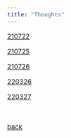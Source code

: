 ```yaml
---
title: "Thoughts"
---
```


<style type="text/css">

body, td {
   font-size: 15px;
}
pre {
  font-size: 15px
}
</style>



[210722](./210722.html)

[210725](./210725.html)

[210726](./210726.html)

[220326](./220326.html)

[220327](./220327.html)

&nbsp;&nbsp;

[back](../misc.html)